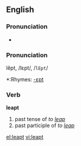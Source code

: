 ==English==

===Pronunciation===
*{{audio|en-us-leapt.ogg|Audio (US)}}

=== Pronunciation ===
lĕpt, /lɛpt/, /<tt>lEpt</tt>/
*:Rhymes: [[Rhymes:English:-ɛpt|-ɛpt]]

=== Verb ===
'''leapt'''

# past tense of ''to [[leap]]''
# past participle of ''to [[leap]]''

[[el:leapt]]
[[vi:leapt]]